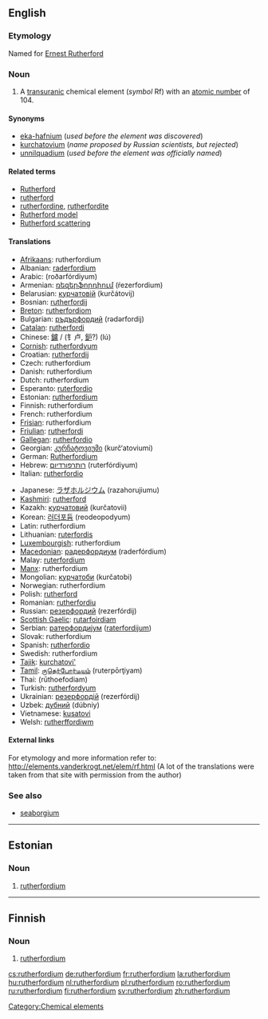 {{see|Rutherfordium}}
==English==
{{elements|Rf|lawrencium|Lr|dubnium|Db}}

===Etymology===
Named for [[w:Ernest Rutherford|Ernest Rutherford]]

===Noun===
{{en-noun|-}}
{{wikipedia}}

# A [[transuranic]] chemical element (''symbol'' Rf) with an [[atomic number]] of 104.

====Synonyms====
* [[eka-hafnium]] (''used before the element was discovered'')
* [[kurchatovium]] (''name proposed by Russian scientists, but rejected'')
* [[unnilquadium]] (''used before the element was officially named'')

====Related terms====
* [[w:Ernest Rutherford|Rutherford]]
* [[rutherford]]<!--unit of radioactive decay-->
* [[rutherfordine]], [[rutherfordite]]
* [[Rutherford model]]
* [[Rutherford scattering]]

====Translations====
{{top}}
* [[Afrikaans]]: rutherfordium
* Albanian: [[raderfordium]]
* Arabic: {{Arab|[[روذرفورديوم]]}} (roðarfórdiyum) {{m}}
* Armenian: [[ռեզերֆորդիում]] (ŕezerfordium)
* Belarusian: [[курчатовiй]] (kurčátovij) {{m}}
* Bosnian: [[rutherfordij]]
* [[Breton]]: [[rutherfordiom]]
* Bulgarian: [[ръдърфордий]] (rədərfordij) {{m}}
* [[Catalan]]: [[rutherfordi]]
* Chinese: [[鑪]] / (钅卢, [[鈩]]?) (lú)
* [[Cornish]]: [[rutherfordyum]]
* Croatian: [[rutherfordij]]
* Czech: rutherfordium
* Danish: rutherfordium
* Dutch: rutherfordium {{n}}
* Esperanto: [[ruterfordio]]
* Estonian: [[#Estonian|rutherfordium]]
* Finnish: rutherfordium
* French: rutherfordium {{m}}
* [[Frisian]]: rutherfordium
* [[Friulian]]: [[rutherfordi]]
* [[Gallegan]]: [[rutherfordio]]
* Georgian: [[კურჩატოვიუმი]] (kurč‘atoviumi)
* German: [[Rutherfordium]] {{n}}
* Hebrew: [[רותרפורדיום]] (ruterfórdiyum)
* Italian: [[rutherfordio]] {{m}}
{{mid}}
* Japanese: [[ラザホルジウム]] (razahorujiumu)
* [[Kashmiri]]: [[rutherford]]
* Kazakh: [[курчатовий]] (kurčatovii)
* Korean: [[러더포듐]] (reodeopodyum)
* Latin: rutherfordium
* Lithuanian: [[ruterfordis]]
* [[Luxembourgish]]: rutherfordium
* [[Macedonian]]: [[радерфордиум]] (raderfórdium) {{m}}
* Malay: [[ruterfordium]]
* [[Manx]]: rutherfordium
* Mongolian: [[курчатоби]] (kurčatobi)
* Norwegian: rutherfordium
* Polish: [[rutherford]] {{m}}
* Romanian: [[rutherfordiu]] {{n}}
* Russian: [[резерфордий]] (rezerfórdij) {{m}}
* [[Scottish Gaelic]]: [[rutarfoirdiam]]
* Serbian: [[ратерфордиjум]] ([[raterfordijum]]) {{m}}
* Slovak: rutherfordium
* Spanish: [[rutherfordio]] {{m}}
* Swedish: rutherfordium
* [[Tajik]]: [[kurchatovi']]
* [[Tamil]]: [[ருதெர்போர்டியம்]] (ruterpōrţiyam)
* Thai: {{Thai|[[รูเทอร์ฟอร์เดียม]]}} (rūthoefodiam)
* Turkish: [[rutherfordyum]]
* Ukrainian: [[резерфордiй]] (rezerfórdij) {{m}}
* Uzbek: [[дубний]] (dúbniy)
* Vietnamese: [[kusatovi]]
* Welsh: [[rutherffordiwm]]
{{bottom}}

====External links====
For etymology and more information refer to:
http://elements.vanderkrogt.net/elem/rf.html
(A lot of the translations were taken from that site with permission from the author)

===See also===
* [[seaborgium]]<!--for which the name "rutherfordium" was proposed before the element was officially named-->

----

==Estonian==

===Noun===
{{infl|et|noun}}

# {{chemical element|lang=et}} [[#English|rutherfordium]]

[[Category:Chemical elements]]

----

==Finnish==
{{wikipedia|lang=fi}}

===Noun===
{{fi-noun}}

# {{element|lang=fi}} [[#English|rutherfordium]]

[[cs:rutherfordium]]
[[de:rutherfordium]]
[[fr:rutherfordium]]
[[la:rutherfordium]]
[[hu:rutherfordium]]
[[nl:rutherfordium]]
[[pl:rutherfordium]]
[[ro:rutherfordium]]
[[ru:rutherfordium]]
[[fi:rutherfordium]]
[[sv:rutherfordium]]
[[zh:rutherfordium]]
